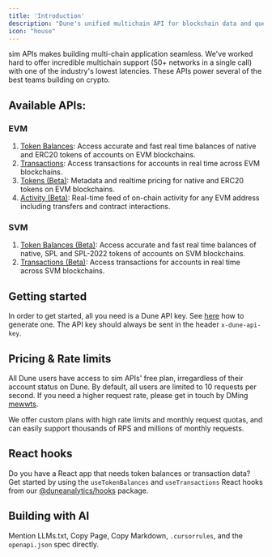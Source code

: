 ```yaml
---
title: 'Introduction'
description: "Dune's unified multichain API for blockchain data and querying"
icon: "house"
---
```


sim APIs makes building multi-chain application seamless. We've worked hard to offer incredible multichain support (50+ networks in a single call)
with one of the industry's lowest latencies. These APIs power several of the best teams building on crypto.

## Available APIs:

### EVM

1. [Token Balances](./evm/balances): Access accurate and fast real time balances of native and ERC20 tokens of accounts on EVM blockchains.
2. [Transactions](./evm/transactions): Access transactions for accounts in real time across EVM blockchains.
3. [Tokens (Beta)](./evm/tokens): Metadata and realtime pricing for native and ERC20 tokens on EVM blockchains.
4. [Activity (Beta)](./evm/activity): Real-time feed of on-chain activity for any EVM address including transfers and contract interactions.

### SVM

1. [Token Balances (Beta)](./svm/balances): Access accurate and fast real time balances of native, SPL and SPL-2022 tokens of accounts on SVM blockchains.
2. [Transactions (Beta)](./svm/transactions): Access transactions for accounts in real time across SVM blockchains.

## Getting started

In order to get started, all you need is a Dune API key. See [here](https://docs.dune.com/api-reference/overview/authentication#generate-an-api-key) how to generate one.
The API key should always be sent in the header `x-dune-api-key`.

## Pricing & Rate limits

All Dune users have access to sim APIs' free plan, irregardless of their account status on Dune. By default, all users are limited to 10 requests per second.
If you need a higher request rate, please get in touch by DMing [mewwts](https://x.com/mewwts).

We offer custom plans with high rate limits and monthly request quotas, and can easily support thousands of RPS and millions of monthly requests.

## React hooks

Do you have a React app that needs token balances or transaction data?
Get started by using the `useTokenBalances` and `useTransactions` React hooks from our [@duneanalytics/hooks](https://www.npmjs.com/package/@duneanalytics/hooks) package.

## Building with AI

Mention LLMs.txt, Copy Page, Copy Markdown, `.cursorrules`, and the `openapi.json` spec directly.
